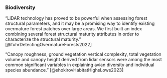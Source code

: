 
### Biodiversity

"LiDAR technology has proved to be powerful when assessing forest structural parameters, and it may be a promising way to identify existing overmature forest patches over large areas. We first built an index combining several forest structural maturity attributes in order to characterize the structural maturity." [@fuhrDetectingOvermatureForests2022]

"Canopy roughness, ground vegetation vertical complexity, total vegetation volume and canopy height derived from lidar sensors were among the most common significant variables in explaining avian diversity and individual species abundance." [@shokirovHabitatHighsLows2023]